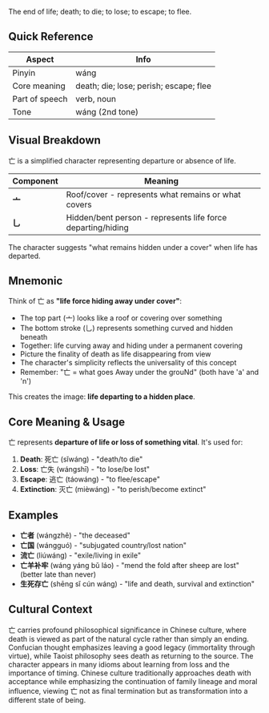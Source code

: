The end of life; death; to die; to lose; to escape; to flee.

## Quick Reference

| Aspect         | Info                                   |
| -------------- | -------------------------------------- |
| Pinyin         | wáng                                   |
| Core meaning   | death; die; lose; perish; escape; flee |
| Part of speech | verb, noun                             |
| Tone           | wáng (2nd tone)                        |

## Visual Breakdown

亡 is a simplified character representing departure or absence of life.

| Component | Meaning                                                     |
| --------- | ----------------------------------------------------------- |
| **亠**    | Roof/cover - represents what remains or what covers         |
| **乚**    | Hidden/bent person - represents life force departing/hiding |

The character suggests "what remains hidden under a cover" when life has departed.

## Mnemonic

Think of 亡 as **"life force hiding away under cover"**:

- The top part (亠) looks like a roof or covering over something
- The bottom stroke (乚) represents something curved and hidden beneath
- Together: life curving away and hiding under a permanent covering
- Picture the finality of death as life disappearing from view
- The character's simplicity reflects the universality of this concept
- Remember: "亡 = what goes Away under the grouNd" (both have 'a' and 'n')

This creates the image: **life departing to a hidden place**.

## Core Meaning & Usage

亡 represents **departure of life or loss of something vital**. It's used for:

1. **Death**: 死亡 (sǐwáng) - "death/to die"
2. **Loss**: 亡失 (wángshī) - "to lose/be lost"
3. **Escape**: 逃亡 (táowáng) - "to flee/escape"
4. **Extinction**: 灭亡 (mièwáng) - "to perish/become extinct"

## Examples

- **亡者** (wángzhě) - "the deceased"
- **亡国** (wángguó) - "subjugated country/lost nation"
- **流亡** (liúwáng) - "exile/living in exile"
- **亡羊补牢** (wáng yáng bǔ láo) - "mend the fold after sheep are lost" (better late than never)
- **生死存亡** (shēng sǐ cún wáng) - "life and death, survival and extinction"

## Cultural Context

亡 carries profound philosophical significance in Chinese culture, where death is viewed as part of
the natural cycle rather than simply an ending. Confucian thought emphasizes leaving a good legacy
(immortality through virtue), while Taoist philosophy sees death as returning to the source. The
character appears in many idioms about learning from loss and the importance of timing. Chinese
culture traditionally approaches death with acceptance while emphasizing the continuation of family
lineage and moral influence, viewing 亡 not as final termination but as transformation into a
different state of being.
